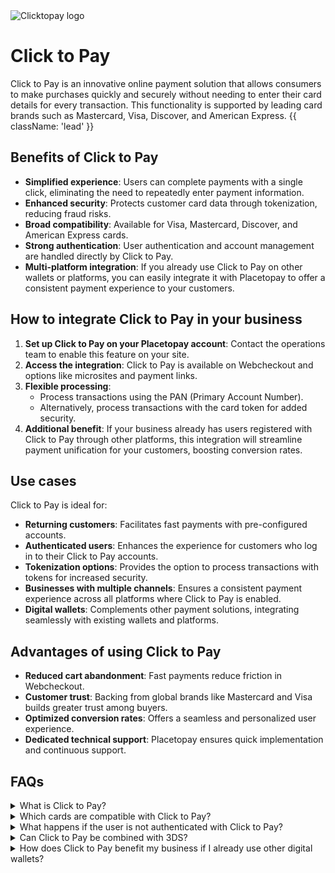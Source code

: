 

<div className='flex items-center gap-3'>
<Image src={click_to_pay} alt="Clicktopay logo" className="h-8 w-10 my-0" unoptimized />
<h1 className='my-0'>Click to Pay</h1> 
</div>

Click to Pay is an innovative online payment solution that allows consumers to make purchases quickly and securely without needing to enter their card details for every transaction. This functionality is supported by leading card brands such as Mastercard, Visa, Discover, and American Express. {{ className: 'lead' }}

## Benefits of Click to Pay

- **Simplified experience**: Users can complete payments with a single click, eliminating the need to repeatedly enter payment information.
- **Enhanced security**: Protects customer card data through tokenization, reducing fraud risks.
- **Broad compatibility**: Available for Visa, Mastercard, Discover, and American Express cards.
- **Strong authentication**: User authentication and account management are handled directly by Click to Pay.
- **Multi-platform integration**: If you already use Click to Pay on other wallets or platforms, you can easily integrate it with Placetopay to offer a consistent payment experience to your customers.

## How to integrate Click to Pay in your business

1. **Set up Click to Pay on your Placetopay account**: Contact the operations team to enable this feature on your site.
2. **Access the integration**: Click to Pay is available on Webcheckout and options like microsites and payment links.
3. **Flexible processing**:
   - Process transactions using the PAN (Primary Account Number).
   - Alternatively, process transactions with the card token for added security.
4. **Additional benefit**: If your business already has users registered with Click to Pay through other platforms, this integration will streamline payment unification for your customers, boosting conversion rates.

## Use cases

Click to Pay is ideal for:
- **Returning customers**: Facilitates fast payments with pre-configured accounts.
- **Authenticated users**: Enhances the experience for customers who log in to their Click to Pay accounts.
- **Tokenization options**: Provides the option to process transactions with tokens for increased security.
- **Businesses with multiple channels**: Ensures a consistent payment experience across all platforms where Click to Pay is enabled.
- **Digital wallets**: Complements other payment solutions, integrating seamlessly with existing wallets and platforms.

## Advantages of using Click to Pay

- **Reduced cart abandonment**: Fast payments reduce friction in Webcheckout.
- **Customer trust**: Backing from global brands like Mastercard and Visa builds greater trust among buyers.
- **Optimized conversion rates**: Offers a seamless and personalized user experience.
- **Dedicated technical support**: Placetopay ensures quick implementation and continuous support.

## FAQs

<details>
<summary>What is Click to Pay?</summary>
<p>Click to Pay is an online payment solution that allows users to store their card information for fast and secure purchases without manually entering it for each transaction.</p>
</details>

<details>
<summary>Which cards are compatible with Click to Pay?</summary>
<p>Click to Pay is compatible with Mastercard, Visa, Discover, and American Express cards.</p>
</details>

<details>
<summary>What happens if the user is not authenticated with Click to Pay?</summary>
<p>In this case, the transaction will be processed using the full card number (FPAN).</p>
</details>

<details>
<summary>Can Click to Pay be combined with 3DS?</summary>
<p>Yes, Click to Pay can be combined with 3D Secure to enhance transaction authentication, using either the PAN or the card token.</p>
</details>

<details>
<summary>How does Click to Pay benefit my business if I already use other digital wallets?</summary>
<p>Click to Pay complements your existing payment solutions by offering a globally recognized, secure option. Additionally, its integration with Placetopay simplifies payment unification, improving customer experience and boosting conversion rates.</p>
</details>
